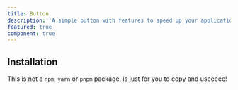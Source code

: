 ```yaml
---
title: Button
description: 'A simple button with features to speed up your application.'
featured: true
component: true
---
```


<ComponentPreview name='button-example' />

## Installation

This is not a `npm`, `yarn` or `pnpm` package, is just for you to copy and useeeee!
